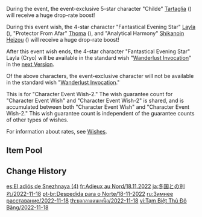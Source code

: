 {{Wish
|name              = Farewell of Snezhnaya 2022-11-18
|image             = Farewell of Snezhnaya 2022-11-18.png
|type              = Character Event
|type2             = Character Event-2
|duration          = event
|time_start        = 2022-11-18 18:00:00
|time_end          = 2022-12-06 14:59:59
|link              = https://genshin.hoyoverse.com/en/news/detail/25637
|preceding         = The Moongrass' Enlightenment/2022-11-02
|preceding2        = Tapestry of Golden Flames/2022-11-02
|succeeding        = From Ashes Reborn/2022-12-07
|succeeding2       = Oni's Royale/2022-12-07
|alongside         = Everbloom Violet/2022-11-18
|alongside2        = Epitome Invocation/2022-11-18
|previous          = Farewell of Snezhnaya/2021-10-13
}}
During the event, the event-exclusive 5-star character "Childe" [[Tartaglia]] ({{Hydro}}) will receive a huge drop-rate boost!

During this event wish, the 4-star character "Fantastical Evening Star" [[Layla]] ({{Cryo}}), "Protector From Afar" [[Thoma]] ({{Pyro}}), and "Analytical Harmony" [[Shikanoin Heizou]] ({{Anemo}}) will receive a huge drop-rate boost!

After this event wish ends, the 4-star character "Fantastical Evening Star" Layla (Cryo) will be available in the standard wish "[[Wanderlust Invocation]]" in the [[Version/3.3|next Version]].

Of the above characters, the event-exclusive character will not be available in the standard wish "[[Wanderlust Invocation]]."

This is for "Character Event Wish-2." The wish guarantee count for "Character Event Wish" and "Character Event Wish-2" is shared, and is accumulated between both "Character Event Wish" and "Character Event Wish-2." This wish guarantee count is independent of the guarantee counts of other types of wishes.

For information about rates, see [[Wishes]].

==Item Pool==
{{Wish Pool
|^Tartaglia
|^Layla
|^Thoma
|^Shikanoin Heizou
|Diluc
|Jean
|Keqing
|Mona
|Qiqi
|Tighnari
|Barbara
|Beidou
|Bennett
|Candace
|Chongyun
|Collei
|Diona
|Dori
|Fischl
|Gorou
|Kujou Sara
|Kuki Shinobu
|Ningguang
|Noelle
|Razor
|Rosaria
|Sayu
|Sucrose
|Xiangling
|Xingqiu
|Xinyan
|Yanfei
|Yun Jin
|Dragon's Bane
|Eye of Perception
|Favonius Codex
|Favonius Greatsword
|Favonius Lance
|Favonius Sword
|Favonius Warbow
|Lion's Roar
|Rainslasher
|Rust
|Sacrificial Bow
|Sacrificial Fragments
|Sacrificial Greatsword
|Sacrificial Sword
|The Bell
|The Flute
|The Stringless
|The Widsith
|Black Tassel
|Bloodtainted Greatsword
|Cool Steel
|Debate Club
|Emerald Orb
|Ferrous Shadow
|Harbinger of Dawn
|Magic Guide
|Raven Bow
|Sharpshooter's Oath
|Skyrider Sword
|Slingshot
|Thrilling Tales of Dragon Slayers
}}

==Change History==
{{Change History|3.2}}

[[es:El adiós de Snezhnaya (4)]]
[[fr:Adieux au Nord/18.11.2022]]
[[ja:冬国との別れ/2022-11-18]]
[[pt-br:Despedida para o Norte/18-11-2022]]
[[ru:Зимнее расставание/2022-11-18]]
[[th:บอกลาแดนเหนือ/2022-11-18]]
[[vi:Tạm Biệt Thủ Đô Băng/2022-11-18]]